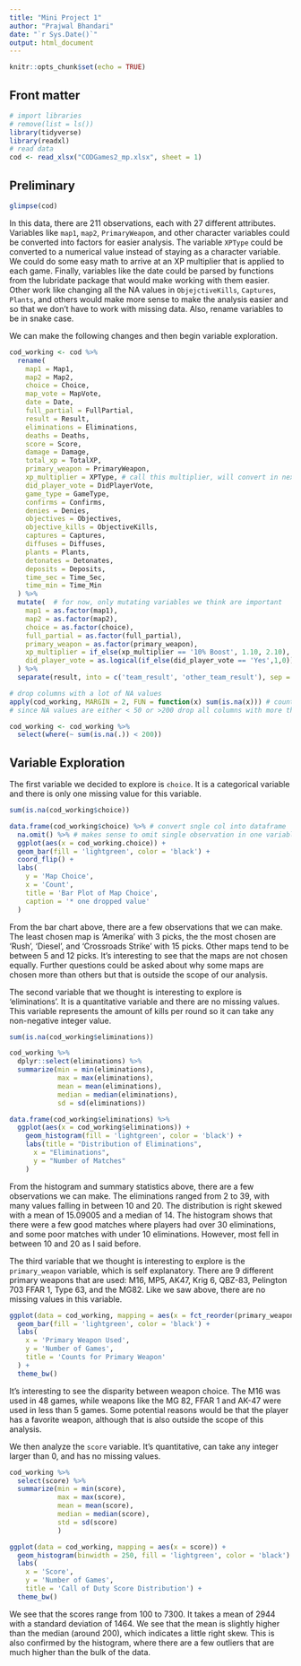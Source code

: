 ```yaml
---
title: "Mini Project 1"
author: "Prajwal Bhandari"
date: "`r Sys.Date()`"
output: html_document
---
```


```r
knitr::opts_chunk$set(echo = TRUE)
```


## Front matter
```r
# import libraries
# remove(list = ls())
library(tidyverse)
library(readxl)
# read data
cod <- read_xlsx("CODGames2_mp.xlsx", sheet = 1)
```


## Preliminary 
```r
glimpse(cod)
```

In this data, there are 211 observations, each with 27 different attributes. Variables like `map1`, `map2`, `PrimaryWeapom`, and other character variables could be converted into factors for easier analysis. The variable `XPType` could be converted to a numerical value instead of staying as a character variable. We could do some easy math to arrive at an XP multiplier that is applied to each game. Finally, variables like the date could be parsed by functions from the lubridate package that would make working with them easier. Other work like changing all the NA values in `ObjejctiveKills`, `Captures`, `Plants`, and others would make more sense to make the analysis easier and so that we don't have to work with missing data. Also, rename variables to be in snake case. 

We can make the following changes and then begin variable exploration. 
```r
cod_working <- cod %>%
  rename(
    map1 = Map1,
    map2 = Map2,
    choice = Choice,
    map_vote = MapVote,
    date = Date,
    full_partial = FullPartial,
    result = Result,
    eliminations = Eliminations,
    deaths = Deaths,
    score = Score,
    damage = Damage,
    total_xp = TotalXP,
    primary_weapon = PrimaryWeapon,
    xp_multiplier = XPType, # call this multiplier, will convert in next command
    did_player_vote = DidPlayerVote,
    game_type = GameType,
    confirms = Confirms,
    denies = Denies,
    objectives = Objectives,
    objective_kills = ObjectiveKills,
    captures = Captures,
    diffuses = Diffuses,
    plants = Plants,
    detonates = Detonates,
    deposits = Deposits,
    time_sec = Time_Sec,
    time_min = Time_Min
  ) %>%
  mutate(  # for now, only mutating variables we think are important
    map1 = as.factor(map1), 
    map2 = as.factor(map2),
    choice = as.factor(choice),
    full_partial = as.factor(full_partial),
    primary_weapon = as.factor(primary_weapon),
    xp_multiplier = if_else(xp_multiplier == '10% Boost', 1.10, 2.10),
    did_player_vote = as.logical(if_else(did_player_vote == 'Yes',1,0)),
  ) %>%
  separate(result, into = c('team_result', 'other_team_result'), sep = '-', extra = 'merge', convert = TRUE) 

# drop columns with a lot of NA values
apply(cod_working, MARGIN = 2, FUN = function(x) sum(is.na(x))) # counts total NA in columns
# since NA values are either < 50 or >200 drop all columns with more than 200 NA values

cod_working <- cod_working %>%
  select(where(~ sum(is.na(.)) < 200))

```




## Variable Exploration 

The first variable we decided to explore is `choice`. It is a categorical variable and there is only one missing value for this variable.


```r
sum(is.na(cod_working$choice))
```

```r
data.frame(cod_working$choice) %>% # convert sngle col into dataframe
  na.omit() %>% # makes sense to omit single observation in one variable
  ggplot(aes(x = cod_working.choice)) +
  geom_bar(fill = 'lightgreen', color = 'black') +
  coord_flip() +
  labs(
    y = 'Map Choice',
    x = 'Count', 
    title = 'Bar Plot of Map Choice',
    caption = '* one dropped value'
  )
```

From the bar chart above, there are a few observations that we can make. The least chosen map is 'Amerika' with 3 picks, the the most chosen are 'Rush', 'Diesel', and 'Crossroads Strike' with 15 picks. Other maps tend to be between 5 and 12 picks. It's interesting to see that the maps are not chosen equally. Further questions could be asked about why some maps are chosen more than others but that is outside the scope of our analysis. 


The second variable that we thought is interesting to explore is 'eliminations'. It is a quantitative variable and there are no missing values. This variable represents the amount of kills per round so it can take any non-negative integer value.

```r
sum(is.na(cod_working$eliminations))
```
```r
cod_working %>%
  dplyr::select(eliminations) %>%
  summarize(min = min(eliminations),
            max = max(eliminations),
            mean = mean(eliminations),
            median = median(eliminations),
            sd = sd(eliminations))

```

```r
data.frame(cod_working$eliminations) %>%
  ggplot(aes(x = cod_working$eliminations)) +
    geom_histogram(fill = 'lightgreen', color = 'black') +
    labs(title = "Distribution of Eliminations",
      x = "Eliminations",
      y = "Number of Matches"
    )
```

From the histogram and summary statistics above, there are a few observations we can make. The eliminations ranged from 2 to 39, with many values falling in between 10 and 20. The distribution is right skewed with a mean of 15.09005 and a median of 14. The histogram shows that there were a few good matches where players had over 30 eliminations, and some poor matches with under 10 eliminations. However, most fell in between 10 and 20 as I said before. 


The third variable that we thought is interesting to explore is the `primary_weapon` variable, which is self explanatory. There are 9 different primary weapons that are used: M16, MP5, AK47, Krig 6, QBZ-83, Pelington 703 FFAR 1, Type 63, and the MG82. Like we saw above, there are no missing values in this variable.

```r
ggplot(data = cod_working, mapping = aes(x = fct_reorder(primary_weapon,primary_weapon, .fun = length))) + 
  geom_bar(fill = 'lightgreen', color = 'black') +
  labs(
    x = 'Primary Weapon Used', 
    y = 'Number of Games',
    title = 'Counts for Primary Weapon'
  ) + 
  theme_bw()
```

It's interesting to see the disparity between weapon choice. The M16 was used in 48 games, while weapons like the MG 82, FFAR 1 and AK-47 were used in less than 5 games. Some potential reasons would be that the player has a favorite weapon, although that is also outside the scope of this analysis. 

We then analyze the `score` variable. It's quantitative, can take any integer larger than 0,  and has no missing values. 
```r
cod_working %>% 
  select(score) %>%
  summarize(min = min(score), 
            max = max(score), 
            mean = mean(score), 
            median = median(score),
            std = sd(score)
            )

ggplot(data = cod_working, mapping = aes(x = score)) +
  geom_histogram(binwidth = 250, fill = 'lightgreen', color = 'black') +
  labs(
    x = 'Score',
    y = 'Number of Games',
    title = 'Call of Duty Score Distribution') +
  theme_bw()
```
We see that the scores range from 100 to 7300. It takes a mean of 2944 with a standard deviation of 1464. We see that the mean is slightly higher than the median (around 200), which indicates a little right skew. This is also confirmed by the histogram, where there are a few outliers that are much higher than the bulk of the data.